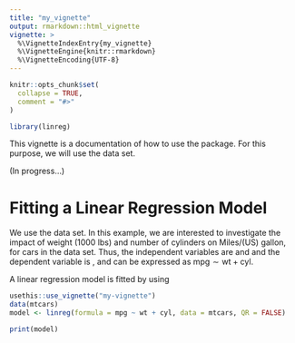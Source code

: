 ```yaml
---
title: "my_vignette"
output: rmarkdown::html_vignette
vignette: >
  %\VignetteIndexEntry{my_vignette}
  %\VignetteEngine{knitr::rmarkdown}
  %\VignetteEncoding{UTF-8}
---
```


```r
knitr::opts_chunk$set(
  collapse = TRUE,
  comment = "#>"
)
```

```r
library(linreg)
```

This vignette is a documentation of how to use the \code{LinReg} package. 
For this purpose, we will use the \code{mtcars} data set.

(In progress...)

# Fitting a Linear Regression Model
We use the \code{mtcars} data set. In this example, we are interested to 
investigate the impact of weight (1000 lbs) and number of cylinders on 
Miles/(US) gallon, for cars in the \code{mtcars} data set. Thus, the independent
variables are \code{wt} and \code{cyl} and the dependent variable is \code{mpg},
and can be expressed as $\text{mpg} \sim \text{wt} + \text{cyl}$.

A linear regression model is fitted by using
```r
usethis::use_vignette("my-vignette")
data(mtcars)
model <- linreg(formula = mpg ~ wt + cyl, data = mtcars, QR = FALSE)

```

```r
print(model)
```





